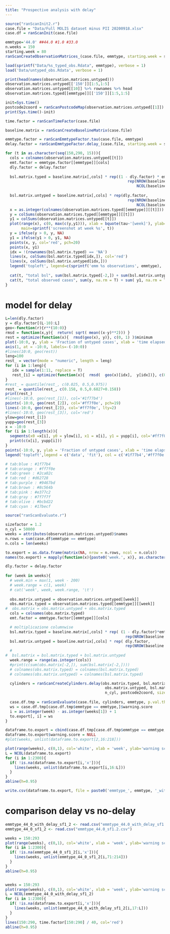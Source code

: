```yaml
---
title: "Prospective analysis with delay"
---
```


```r
source("ranScanInit2.r")
case.file = "Data/Full MOLIS dataset minus PII 20200918.xlsx"
case.df = ranScanInit(case.file)
```



```r
emmtype='44.0' ##44.0 #1.0 #33.0
n.weeks = 150
starting.week = 80
ranScanCreateObservationMatrices_(case.file, emmtype, starting.week = starting.week, n.weeks = n.weeks)
```


```r
load(sprintf("Data/%s_typed_obs.Rdata", emmtype), verbose = 1)
load('Data/untyped_obs.Rdata', verbose = 1)

print(head(names(observation.matrices.untyped)))
observation.matrices.untyped[['150']][1:5,1:5]
observation.matrices.untyped[[10]] %>% rownames %>% head
observation.matrices.typed[[emmtype]][['150']][1:5,1:5]
```


```r
init=Sys.time()
postcode2coord = ranScanPostcodeMap(observation.matrices.untyped[[1]])
print(Sys.time()-init)
```

```r
time.factor = ranScanTimeFactor(case.file)
```

```r
baseline.matrix = ranScanCreateBaselineMatrix(case.file)
```

```r
emmtype.factor = ranScanEmmtypeFactor.tau(case.file, emmtype)
delay.factor = ranScanEmmtypeFactor.delay_(case.file, starting.week = starting.week, n.weeks = n.weeks)
```

```r
for (t in as.character(seq(150,290, 15))){
  cols = colnames(observation.matrices.untyped[[t]])
  emt.factor = emmtype.factor[[emmtype]][cols]
  dly.factor = delay.factor
  
  bsl.matrix.typed = baseline.matrix[,cols] * rep((1 - dly.factor) * emt.factor,
                                                      rep(NROW(baseline.matrix[,cols]),
                                                          NCOL(baseline.matrix[,cols])))
  
  bsl.matrix.untyped = baseline.matrix[,cols] * rep(dly.factor,
                                                      rep(NROW(baseline.matrix[,cols]),
                                                          NCOL(baseline.matrix[,cols])))
  x = as.integer(colnames(observation.matrices.typed[[emmtype]][[t]]))
  y = colSums(observation.matrices.typed[[emmtype]][[t]])
  y1 = colSums(observation.matrices.untyped[[t]])
  plot(range(x), c(0, max(c(y,y1))), xlab = bquote(tau~'[week]'), ylab='no. cases per week', col=NA,
       main=sprintf('screenshot at week %s', t))
  y = ifelse(y > 0, y, NA)
  y1 = ifelse(y1 > 0, y1, NA)
  points(x, y, col='red', pch=20)
  points(x, y1)
  idx = !(rownames(bsl.matrix.typed) == 'NA')
  lines(x, colSums(bsl.matrix.typed[idx,]), col='red')
  lines(x, colSums(bsl.matrix.untyped[idx,]))
  legend('topleft', legend=c(sprintf('emm %s observations', emmtype), 'untyped observations', sprintf('emm %s baseline',emmtype), 'untyped baseline'), pch=c(20, 1, NA, NA), col=c('red','black','red','black'), lty = c(NA,NA,1,1))
  
  cat(t, "total bsl", sum(bsl.matrix.typed[-2,]) + sum(bsl.matrix.untyped[-2,]), '\n')
  cat(t, "total observed cases", sum(y, na.rm = T) + sum( y1, na.rm = T), '\n')
}
```

# model for delay
```r
L=len(dly.factor)
y = dly.factor[(L-10):L]
geo<-function(r){r**(10:0)}
rmsd = function(x,y){  return( sqrt( mean((x-y)**2))) }
rest = optimize(function(x){  rmsd(geo(x), y)}, c(0, 1) )$minimum
plot(-10:0, y, ylab = 'Fraction of untyped cases', xlab = 'time elapsed from detection date [week]', xaxt='n', col='#1f77b4', xlim = c(-6,0))
axis(1, at = -10:0, labels=-(-10:0))
#lines(10:0, geo(rest))
leng=100
rest_ = vector(mode = "numeric", length = leng)
for (i in 1:leng){
   idx = sample(1:11, replace = T)
   rest_[i] = optimize(function(x){  rmsd(  geo(x)[idx],  y[idx])}, c(0, 1) )$minimum
}
#rest_ = quantile(rest_, c(0.025, 0.5,0.975))
rest_ = quantile(rest_, c(0.158, 0.5,0.6827+0.158))
print(rest_)
#lines(-10:0, geo(rest_[1]), col='#1f77b4')
points(-10:0, geo(rest_[2]), col='#ff7f0e', pch=19)
lines(-10:0, geo(rest_[2]), col='#ff7f0e', lty=2)
#lines(-10:0, geo(rest_[3]), col='red')
ylow=geo(rest_[1])
yupp=geo(rest_[3])
x = -10:0
for (i in 1:length(x)){
  segments(x0 =x[i], y0 = ylow[i], x1 = x[i], y1 = yupp[i], col='#ff7f0e' )
  print(c(x[i], yupp[i]))
}
points(-10:0, y, ylab = 'Fraction of untyped cases', xlab = 'time elapsed from detection date [week]', xaxt='n', col='#1f77b4', xlim = c(-6,0))
legend('topleft',legend = c('data', 'fit'), col = c('#1f77b4','#ff7f0e'), lty = c(NA, 2), pch=c(1,19))
```
```r
# tab:blue : #1f77b4
# tab:orange : #ff7f0e
# tab:green : #2ca02c
# tab:red : #d62728
# tab:purple : #9467bd
# tab:brown : #8c564b
# tab:pink : #e377c2
# tab:gray : #7f7f7f
# tab:olive : #bcbd22
# tab:cyan : #17becf
```


```r
source("ranScanEvaluate.r")
```

```r
sizefactor = 1.2
n_cyl = 50000
weeks = attributes(observation.matrices.untyped)$names
n.rows = sum(case.df$emmtype == emmtype)
n.cols = len(weeks)

to.export = as.data.frame(matrix(NA, nrow = n.rows, ncol = n.cols))
names(to.export) = mapply(function(x){paste0('week.', x)}, as.character(weeks))

dly.factor = delay.factor
  
for (week in weeks){
  # week.min = max(1, week - 200)
  # week.range = c(1, week)
  # cat('week', week, week.range, '\t')
  
  obs.matrix.untyped = observation.matrices.untyped[[week]]
  obs.matrix.typed = observation.matrices.typed[[emmtype]][[week]]
#  obs.matrix = obs.matrix.untyped + obs.matrix.typed
  cols = colnames(obs.matrix.typed)
  emt.factor = emmtype.factor[[emmtype]][cols]

  # moltiplicazione columnwise
  bsl.matrix.typed = baseline.matrix[,cols] * rep( (1 - dly.factor)*emt.factor,
                                                     rep(NROW(baseline.matrix[,cols]), NCOL(baseline.matrix[,cols])))
  bsl.matrix.untyped = baseline.matrix[,cols] * rep( dly.factor,
                                                     rep(NROW(baseline.matrix[,cols]), NCOL(baseline.matrix[,cols]))) 
  #
#  bsl.matrix = bsl.matrix.typed + bsl.matrix.untyped
  week.range = range(as.integer(cols))
  #print(c(sum(obs.matrix[-2,]), sum(bsl.matrix[-2,])))
  # colnames(obs.matrix.typed) = colnames(bsl.matrix.typed)
  # colnames(obs.matrix.untyped) = colnames(bsl.matrix.typed)

  cylinders = ranScanCreateCylinders.delay(obs.matrix.typed, bsl.matrix.typed,
                                            obs.matrix.untyped, bsl.matrix.untyped, emmtype, week.range,
                                            n_cyl, postcode2coord, size_factor = sizefactor)
  
  case.df.tmp = ranScanEvaluate(case.file, cylinders, emmtype, p.val.threshold=0.05)
  ws = case.df.tmp[case.df.tmp$emmtype == emmtype,]$warning.score
  i = as.integer(week) - as.integer(weeks[1]) + 1
  to.export[, i] = ws
}

dataframe.to.export = cbind(case.df.tmp[case.df.tmp$emmtype == emmtype,], to.export)
dataframe.to.export$warning.score = NULL
#plot(weeks, unlist(dataframe.to.export[2,16:218]))
```

```r
plot(range(weeks), c(0,1), col='white', xlab = 'week', ylab='warning score')
L = NCOL(dataframe.to.export)
for (i in 1:2300){
  if( !is.na(dataframe.to.export[i,'x'])){
    lines(weeks, unlist(dataframe.to.export[i,16:L]))
  }
}
abline(h=0.95)

write.csv(dataframe.to.export, file = paste0('emmtype_', emmtype, '_with_delay_sf1.2.csv'))
```


# comparison delay vs no-delay

```r
emmtype_44_0_with_delay_sf1_2 <- read.csv("emmtype_44.0_with_delay_sf1.2.csv")
emmtype_44_0_sf1_2 <- read.csv("emmtype_44.0_sf1.2.csv")

weeks = 150:293
plot(range(weeks), c(0,1), col='white', xlab = 'week', ylab='warning score')
for (i in 1:2300){
  if( !is.na(emmtype_44_0_sf1_2[i,'x'])){
    lines(weeks, unlist(emmtype_44_0_sf1_2[i,71:214]))
  }
}
abline(h=0.95)


weeks = 150:293
plot(range(weeks), c(0,1), col='white', xlab = 'week', ylab='warning score')
L = NCOL(emmtype_44_0_with_delay_sf1_2)
for (i in 1:2300){
  if( !is.na(dataframe.to.export[i,'x'])){
    lines(weeks, unlist(emmtype_44_0_with_delay_sf1_2[i,17:L]))
  }
}
lines(150:290, time.factor[150:290] / 40, col='red')
abline(h=0.95)
```

